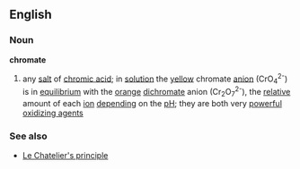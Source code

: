 ==English==
===Noun===
{{wikipedia}}
'''chromate'''
#{{chemistry}} any [[salt]] of [[chromic acid]]; in [[solution]] the [[yellow]] chromate [[anion]] (CrO<sub>4</sub><sup>2-</sup>) is in [[equilibrium]] with the [[orange]] [[dichromate]] anion (Cr<sub>2</sub>O<sub>7</sub><sup>2-</sup>), the [[relative]] amount of each [[ion]] [[depending]] on the [[pH]]; they are both very [[powerful]] [[oxidizing agent]]s

===See also===
*[[Le Chatelier's principle]]